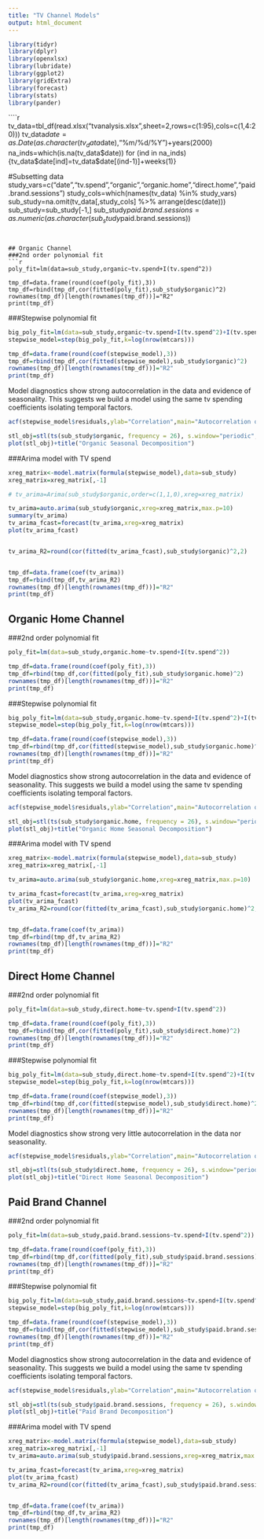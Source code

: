 ```yaml
---
title: "TV Channel Models"
output: html_document
---
```


```r
library(tidyr)
library(dplyr)
library(openxlsx)
library(lubridate)
library(ggplot2)
library(gridExtra)
library(forecast)
library(stats)
library(pander)
```



````r
tv_data=tbl_df(read.xlsx("tvanalysis.xlsx",sheet=2,rows=c(1:95),cols=c(1,4:20)))
tv_data$date=as.Date(as.character(tv_data$date),"%m/%d/%Y")+years(2000)
na_inds=which(is.na(tv_data$date))
for (ind in na_inds) {tv_data$date[ind]=tv_data$date[(ind-1)]+weeks(1)}

#Subsetting data
study_vars=c("date","tv.spend","organic","organic.home","direct.home","paid.brand.sessions")
study_cols=which(names(tv_data) %in% study_vars)
sub_study=na.omit(tv_data[,study_cols]  %>% arrange(desc(date)))
sub_study=sub_study[-1,]
sub_study$paid.brand.sessions=as.numeric(as.character(sub_study$paid.brand.sessions))
```


## Organic Channel
###2nd order polynomial fit
```r
poly_fit=lm(data=sub_study,organic~tv.spend+I(tv.spend^2))

tmp_df=data.frame(round(coef(poly_fit),3))
tmp_df=rbind(tmp_df,cor(fitted(poly_fit),sub_study$organic)^2)
rownames(tmp_df)[length(rownames(tmp_df))]="R2"
print(tmp_df)
```


###Stepwise polynomial fit
```r
big_poly_fit=lm(data=sub_study,organic~tv.spend+I(tv.spend^2)+I(tv.spend^3)+I(tv.spend^4))
stepwise_model=step(big_poly_fit,k=log(nrow(mtcars)))
```

```r
tmp_df=data.frame(round(coef(stepwise_model),3))
tmp_df=rbind(tmp_df,cor(fitted(stepwise_model),sub_study$organic)^2)
rownames(tmp_df)[length(rownames(tmp_df))]="R2"
print(tmp_df)
```

Model diagnostics show strong autocorrelation in the data and evidence of seasonality. This suggests we build a model using the same tv spending coefficients isolating temporal factors.

```r
acf(stepwise_model$residuals,ylab="Correlation",main="Autocorrelation of Residuals")
```


```r
stl_obj=stl(ts(sub_study$organic, frequency = 26), s.window="periodic",robust=TRUE)
plot(stl_obj)+title("Organic Seasonal Decomposition")
```

###Arima model with TV spend
```r
xreg_matrix<-model.matrix(formula(stepwise_model),data=sub_study)
xreg_matrix=xreg_matrix[,-1]

# tv_arima=Arima(sub_study$organic,order=c(1,1,0),xreg=xreg_matrix)

tv_arima=auto.arima(sub_study$organic,xreg=xreg_matrix,max.p=10)
summary(tv_arima)
tv_arima_fcast=forecast(tv_arima,xreg=xreg_matrix)
plot(tv_arima_fcast)


tv_arima_R2=round(cor(fitted(tv_arima_fcast),sub_study$organic)^2,2)


tmp_df=data.frame(coef(tv_arima))
tmp_df=rbind(tmp_df,tv_arima_R2)
rownames(tmp_df)[length(rownames(tmp_df))]="R2"
print(tmp_df)
```





## Organic Home Channel

###2nd order polynomial fit
```r
poly_fit=lm(data=sub_study,organic.home~tv.spend+I(tv.spend^2))

tmp_df=data.frame(round(coef(poly_fit),3))
tmp_df=rbind(tmp_df,cor(fitted(poly_fit),sub_study$organic.home)^2)
rownames(tmp_df)[length(rownames(tmp_df))]="R2"
print(tmp_df)
```



###Stepwise polynomial fit
```r
big_poly_fit=lm(data=sub_study,organic.home~tv.spend+I(tv.spend^2)+I(tv.spend^3)+I(tv.spend^4))
stepwise_model=step(big_poly_fit,k=log(nrow(mtcars)))
```

```r
tmp_df=data.frame(round(coef(stepwise_model),3))
tmp_df=rbind(tmp_df,cor(fitted(stepwise_model),sub_study$organic.home)^2)
rownames(tmp_df)[length(rownames(tmp_df))]="R2"
print(tmp_df)
```


Model diagnostics show strong autocorrelation in the data and evidence of seasonality. This suggests we build a model using the same tv spending coefficients isolating temporal factors.

```r
acf(stepwise_model$residuals,ylab="Correlation",main="Autocorrelation of Residuals")
```

```r
stl_obj=stl(ts(sub_study$organic.home, frequency = 26), s.window="periodic",robust=TRUE)
plot(stl_obj)+title("Organic Home Seasonal Decomposition")
```

###Arima model with TV spend
```r
xreg_matrix<-model.matrix(formula(stepwise_model),data=sub_study)
xreg_matrix=xreg_matrix[,-1]

tv_arima=auto.arima(sub_study$organic.home,xreg=xreg_matrix,max.p=10)

tv_arima_fcast=forecast(tv_arima,xreg=xreg_matrix)
plot(tv_arima_fcast)
tv_arima_R2=round(cor(fitted(tv_arima_fcast),sub_study$organic.home)^2,2)


tmp_df=data.frame(coef(tv_arima))
tmp_df=rbind(tmp_df,tv_arima_R2)
rownames(tmp_df)[length(rownames(tmp_df))]="R2"
print(tmp_df)
```




## Direct Home Channel
###2nd order polynomial fit
```r
poly_fit=lm(data=sub_study,direct.home~tv.spend+I(tv.spend^2))

tmp_df=data.frame(round(coef(poly_fit),3))
tmp_df=rbind(tmp_df,cor(fitted(poly_fit),sub_study$direct.home)^2)
rownames(tmp_df)[length(rownames(tmp_df))]="R2"
print(tmp_df)
```


###Stepwise polynomial fit
```r
big_poly_fit=lm(data=sub_study,direct.home~tv.spend+I(tv.spend^2)+I(tv.spend^3)+I(tv.spend^4))
stepwise_model=step(big_poly_fit,k=log(nrow(mtcars)))
```

```r
tmp_df=data.frame(round(coef(stepwise_model),3))
tmp_df=rbind(tmp_df,cor(fitted(stepwise_model),sub_study$direct.home)^2)
rownames(tmp_df)[length(rownames(tmp_df))]="R2"
print(tmp_df)
```

Model diagnostics show strong very little autocorrelation in the data nor seasonality. 

```r
acf(stepwise_model$residuals,ylab="Correlation",main="Autocorrelation of Residuals")
```


```r
stl_obj=stl(ts(sub_study$direct.home, frequency = 26), s.window="periodic",robust=TRUE)
plot(stl_obj)+title("Direct Home Seasonal Decomposition")
```


## Paid Brand Channel

###2nd order polynomial fit
```r
poly_fit=lm(data=sub_study,paid.brand.sessions~tv.spend+I(tv.spend^2))

tmp_df=data.frame(round(coef(poly_fit),3))
tmp_df=rbind(tmp_df,cor(fitted(poly_fit),sub_study$paid.brand.sessions)^2)
rownames(tmp_df)[length(rownames(tmp_df))]="R2"
print(tmp_df)
```


###Stepwise polynomial fit
```r
big_poly_fit=lm(data=sub_study,paid.brand.sessions~tv.spend+I(tv.spend^2)+I(tv.spend^3)+I(tv.spend^4))
stepwise_model=step(big_poly_fit,k=log(nrow(mtcars)))
```

```r
tmp_df=data.frame(round(coef(stepwise_model),3))
tmp_df=rbind(tmp_df,cor(fitted(stepwise_model),sub_study$paid.brand.sessions)^2)
rownames(tmp_df)[length(rownames(tmp_df))]="R2"
print(tmp_df)
```


Model diagnostics show strong autocorrelation in the data and evidence of seasonality. This suggests we build a model using the same tv spending coefficients isolating temporal factors.

```r
acf(stepwise_model$residuals,ylab="Correlation",main="Autocorrelation of Residuals")
```


```r
stl_obj=stl(ts(sub_study$paid.brand.sessions, frequency = 26), s.window="periodic",robust=TRUE)
plot(stl_obj)+title("Paid Brand Decomposition")
```

###Arima model with TV spend
```r
xreg_matrix<-model.matrix(formula(stepwise_model),data=sub_study)
xreg_matrix=xreg_matrix[,-1]
tv_arima=auto.arima(sub_study$paid.brand.sessions,xreg=xreg_matrix,max.p=10)

tv_arima_fcast=forecast(tv_arima,xreg=xreg_matrix)
plot(tv_arima_fcast)
tv_arima_R2=round(cor(fitted(tv_arima_fcast),sub_study$paid.brand.sessions)^2,2)


tmp_df=data.frame(coef(tv_arima))
tmp_df=rbind(tmp_df,tv_arima_R2)
rownames(tmp_df)[length(rownames(tmp_df))]="R2"
print(tmp_df)
```



